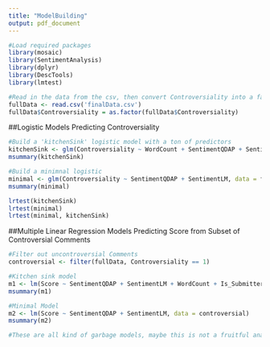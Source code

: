 ```yaml
---
title: "ModelBuilding"
output: pdf_document
---
```


```r
#Load required packages
library(mosaic)
library(SentimentAnalysis)
library(dplyr)
library(DescTools)
library(lmtest)
```

```r
#Read in the data from the csv, then convert Controversiality into a factor.
fullData <- read.csv('finalData.csv')
fullData$Controversiality = as.factor(fullData$Controversiality)
```
##Logistic Models Predicting Controversiality
```r
#Build a 'kitchenSink' logistic model with a ton of predictors 
kitchenSink <- glm(Controversiality ~ WordCount + SentimentQDAP + SentimentLM + SentimentHE + SentimentGI + Gilded, data = fullData, family = "binomial")
msummary(kitchenSink)

#Build a minimnal logistic
minimal <- glm(Controversiality ~ SentimentQDAP + SentimentLM, data = fullData, family = "binomial")
msummary(minimal)

lrtest(kitchenSink)
lrtest(minimal)
lrtest(minimal, kitchenSink)

```
##Multiple Linear Regression Models Predicting Score from Subset of Controversial Comments
```r
#Filter out uncontroversial Comments
controversial <- filter(fullData, Controversiality == 1)

#Kitchen sink model
m1 <- lm(Score ~ SentimentQDAP + SentimentLM + WordCount + Is_Submitter + Gilded, data = controversial)
msummary(m1)

#Minimal Model
m2 <- lm(Score ~ SentimentQDAP + SentimentLM, data = controversial)
msummary(m2)

#These are all kind of garbage models, maybe this is not a fruitful analysis on this data set.
```


